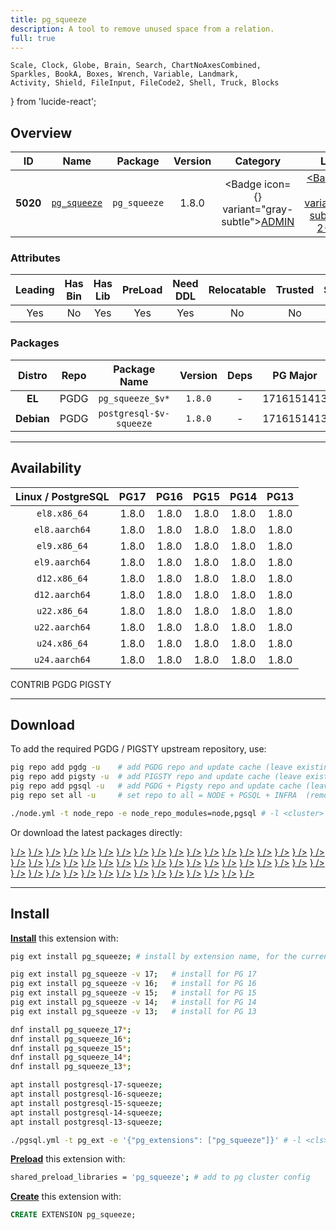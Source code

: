 ```yaml
---
title: pg_squeeze
description: A tool to remove unused space from a relation.
full: true
---
```


    Scale, Clock, Globe, Brain, Search, ChartNoAxesCombined,
    Sparkles, BookA, Boxes, Wrench, Variable, Landmark,
    Activity, Shield, FileInput, FileCode2, Shell, Truck, Blocks
} from 'lucide-react';

## Overview

| <TooltipIconButton tooltip="Extension unique identifier" side="top">ID</TooltipIconButton> | <TooltipIconButton tooltip="Extension name" side="top">Name</TooltipIconButton> | <TooltipIconButton tooltip="Package name for installation" side="top">Package</TooltipIconButton> | <TooltipIconButton tooltip="Latest available extension version" side="top">Version</TooltipIconButton> | <TooltipIconButton tooltip="Extension category" side="top">Category</TooltipIconButton> | <TooltipIconButton tooltip="Open source license" side="top">License</TooltipIconButton> | <TooltipIconButton tooltip="Programming language" side="top">Lang</TooltipIconButton> |
|:--------:|:--------:|:----------:|:--------------:|:---------------------------------------:|:------------------------------------------------------:|:----:|
| **5020** | [`pg_squeeze`](https://github.com/cybertec-postgresql/pg_squeeze) | `pg_squeeze` | 1.8.0 | <Badge icon={<Landmark />} variant="gray-subtle"><a href="/ext/admin" className="no-underline">ADMIN</a></Badge> | <a href="/ext/list/license#bsd-2-clause" className="no-underline"><Badge icon={<Scale />} variant="blue-subtle">BSD 2-Clause</Badge></a> | <a href="/ext/list/lang#c"><Badge icon={<FileCode2 />} variant="blue-subtle">C</Badge></a> |

### Attributes

| <TooltipIconButton tooltip="The Primary Leading extension in the Package" side="top">Leading</TooltipIconButton> | <TooltipIconButton tooltip="Contains binary utils" side="top">Has Bin</TooltipIconButton> | <TooltipIconButton tooltip="Contains .so shared library files" side="top">Has Lib</TooltipIconButton> | <TooltipIconButton tooltip="Requires preloading via shared_preload_libraries" side="top">PreLoad</TooltipIconButton> | <TooltipIconButton tooltip="Requires CREATE EXTENSION DDL command" side="top">Need DDL</TooltipIconButton> | <TooltipIconButton tooltip="Can be installed in any schema" side="top">Relocatable</TooltipIconButton> | <TooltipIconButton tooltip="Can be created by non-superuser" side="top">Trusted</TooltipIconButton> | <TooltipIconButton tooltip="Schemas used by this extension" side="top">Schemas</TooltipIconButton> |
|:-------:|:-------:|:-------:|:-------:|:--------:|:-----------:|:-------:|:-------:|
| Yes | No | Yes | Yes | Yes | No | No | `squeeze` |

### Packages

| <TooltipIconButton tooltip="Linux distribution family, EL or Debian" side="top">Distro</TooltipIconButton> | <TooltipIconButton tooltip="Package repository" side="top">Repo</TooltipIconButton> | <TooltipIconButton tooltip="The RPM/DEB Package Name Pattern (replace $v with real pg major)" side="top">Package Name</TooltipIconButton> | <TooltipIconButton tooltip="Latest package version" side="top">Version</TooltipIconButton> | <TooltipIconButton tooltip="RPM/DEB Package dependencies" side="top">Deps</TooltipIconButton> | <TooltipIconButton tooltip="Available in these PostgreSQL Major Versions" side="top">PG Major</TooltipIconButton> |
|:----------:|:--------:|:------------------------:|:-----------:|:------------:|:------------------:|
|   **EL**   | <Badge variant="blue-subtle"><span className="font-bold">PGDG</span></Badge> | `pg_squeeze_$v*` | `1.8.0` | - | <Badge variant="green-subtle">17</Badge><Badge variant="green-subtle">16</Badge><Badge variant="green-subtle">15</Badge><Badge variant="green-subtle">14</Badge><Badge variant="green-subtle">13</Badge> |
| **Debian** | <Badge variant="blue-subtle"><span className="font-bold">PGDG</span></Badge> | `postgresql-$v-squeeze` | `1.8.0` | - | <Badge variant="green-subtle">17</Badge><Badge variant="green-subtle">16</Badge><Badge variant="green-subtle">15</Badge><Badge variant="green-subtle">14</Badge><Badge variant="green-subtle">13</Badge> |



------

## Availability

| <TooltipIconButton tooltip="Linux Distro Arch / PostgreSQL Major Version" side="top">Linux / PostgreSQL </TooltipIconButton> | **PG17** | **PG16** | **PG15** | **PG14** | **PG13** |
|:-----:|:-----:|:-----:|:-----:|:-----:|:-----:|
| `el8.x86_64` | <Badge variant="blue-subtle">1.8.0</Badge> | <Badge variant="blue-subtle">1.8.0</Badge> | <Badge variant="blue-subtle">1.8.0</Badge> | <Badge variant="blue-subtle">1.8.0</Badge> | <Badge variant="blue-subtle">1.8.0</Badge> |
| `el8.aarch64` | <Badge variant="blue-subtle">1.8.0</Badge> | <Badge variant="blue-subtle">1.8.0</Badge> | <Badge variant="blue-subtle">1.8.0</Badge> | <Badge variant="blue-subtle">1.8.0</Badge> | <Badge variant="blue-subtle">1.8.0</Badge> |
| `el9.x86_64` | <Badge variant="blue-subtle">1.8.0</Badge> | <Badge variant="blue-subtle">1.8.0</Badge> | <Badge variant="blue-subtle">1.8.0</Badge> | <Badge variant="blue-subtle">1.8.0</Badge> | <Badge variant="blue-subtle">1.8.0</Badge> |
| `el9.aarch64` | <Badge variant="blue-subtle">1.8.0</Badge> | <Badge variant="blue-subtle">1.8.0</Badge> | <Badge variant="blue-subtle">1.8.0</Badge> | <Badge variant="blue-subtle">1.8.0</Badge> | <Badge variant="blue-subtle">1.8.0</Badge> |
| `d12.x86_64` | <Badge variant="blue-subtle">1.8.0</Badge> | <Badge variant="blue-subtle">1.8.0</Badge> | <Badge variant="blue-subtle">1.8.0</Badge> | <Badge variant="blue-subtle">1.8.0</Badge> | <Badge variant="blue-subtle">1.8.0</Badge> |
| `d12.aarch64` | <Badge variant="blue-subtle">1.8.0</Badge> | <Badge variant="blue-subtle">1.8.0</Badge> | <Badge variant="blue-subtle">1.8.0</Badge> | <Badge variant="blue-subtle">1.8.0</Badge> | <Badge variant="blue-subtle">1.8.0</Badge> |
| `u22.x86_64` | <Badge variant="blue-subtle">1.8.0</Badge> | <Badge variant="blue-subtle">1.8.0</Badge> | <Badge variant="blue-subtle">1.8.0</Badge> | <Badge variant="blue-subtle">1.8.0</Badge> | <Badge variant="blue-subtle">1.8.0</Badge> |
| `u22.aarch64` | <Badge variant="blue-subtle">1.8.0</Badge> | <Badge variant="blue-subtle">1.8.0</Badge> | <Badge variant="blue-subtle">1.8.0</Badge> | <Badge variant="blue-subtle">1.8.0</Badge> | <Badge variant="blue-subtle">1.8.0</Badge> |
| `u24.x86_64` | <Badge variant="blue-subtle">1.8.0</Badge> | <Badge variant="blue-subtle">1.8.0</Badge> | <Badge variant="blue-subtle">1.8.0</Badge> | <Badge variant="blue-subtle">1.8.0</Badge> | <Badge variant="blue-subtle">1.8.0</Badge> |
| `u24.aarch64` | <Badge variant="blue-subtle">1.8.0</Badge> | <Badge variant="blue-subtle">1.8.0</Badge> | <Badge variant="blue-subtle">1.8.0</Badge> | <Badge variant="blue-subtle">1.8.0</Badge> | <Badge variant="blue-subtle">1.8.0</Badge> |

<Badge variant="green-subtle"><span className="font-black">CONTRIB</span></Badge> <Badge variant="blue-subtle"><span className="font-black">PGDG</span></Badge> <Badge variant="amber-subtle"><span className="font-black">PIGSTY</span></Badge>

------

## Download

To add the required PGDG / PIGSTY upstream repository, use:

```bash tab="pig"
pig repo add pgdg -u    # add PGDG repo and update cache (leave existing repos)
pig repo add pigsty -u  # add PIGSTY repo and update cache (leave existing repos)
pig repo add pgsql -u   # add PGDG + Pigsty repo and update cache (leave existing repos)
pig repo set all -u     # set repo to all = NODE + PGSQL + INFRA  (remove existing repos)
```
```bash tab="pigsty"
./node.yml -t node_repo -e node_repo_modules=node,pgsql # -l <cluster>
```

Or download the latest packages directly:

<Files>
    <Folder name="el8.x86_64">
        <a href="https://download.postgresql.org/pub/repos/yum/17/redhat/rhel-8-x86_64/pg_squeeze_17-1.8.0-1PGDG.rhel8.x86_64.rpm"><File name="pg_squeeze_17-1.8.0-1PGDG.rhel8.x86_64.rpm" icon={<Package className="text-emerald-500" />} /></a>
        <a href="https://download.postgresql.org/pub/repos/yum/16/redhat/rhel-8-x86_64/pg_squeeze_16-1.8.0-1PGDG.rhel8.x86_64.rpm"><File name="pg_squeeze_16-1.8.0-1PGDG.rhel8.x86_64.rpm" icon={<Package className="text-emerald-500" />} /></a>
        <a href="https://download.postgresql.org/pub/repos/yum/15/redhat/rhel-8-x86_64/pg_squeeze_15-1.8.0-1PGDG.rhel8.x86_64.rpm"><File name="pg_squeeze_15-1.8.0-1PGDG.rhel8.x86_64.rpm" icon={<Package className="text-emerald-500" />} /></a>
        <a href="https://download.postgresql.org/pub/repos/yum/14/redhat/rhel-8-x86_64/pg_squeeze_14-1.8.0-1PGDG.rhel8.x86_64.rpm"><File name="pg_squeeze_14-1.8.0-1PGDG.rhel8.x86_64.rpm" icon={<Package className="text-emerald-500" />} /></a>
        <a href="https://download.postgresql.org/pub/repos/yum/13/redhat/rhel-8-x86_64/pg_squeeze_13-1.8.0-1PGDG.rhel8.x86_64.rpm"><File name="pg_squeeze_13-1.8.0-1PGDG.rhel8.x86_64.rpm" icon={<Package className="text-emerald-500" />} /></a>
    </Folder>
    <Folder name="el8.aarch64">
        <a href="https://download.postgresql.org/pub/repos/yum/17/redhat/rhel-8-aarch64/pg_squeeze_17-1.8.0-1PGDG.rhel8.aarch64.rpm"><File name="pg_squeeze_17-1.8.0-1PGDG.rhel8.aarch64.rpm" icon={<Package className="text-orange-500" />} /></a>
        <a href="https://download.postgresql.org/pub/repos/yum/16/redhat/rhel-8-aarch64/pg_squeeze_16-1.8.0-1PGDG.rhel8.aarch64.rpm"><File name="pg_squeeze_16-1.8.0-1PGDG.rhel8.aarch64.rpm" icon={<Package className="text-orange-500" />} /></a>
        <a href="https://download.postgresql.org/pub/repos/yum/15/redhat/rhel-8-aarch64/pg_squeeze_15-1.8.0-1PGDG.rhel8.aarch64.rpm"><File name="pg_squeeze_15-1.8.0-1PGDG.rhel8.aarch64.rpm" icon={<Package className="text-orange-500" />} /></a>
        <a href="https://download.postgresql.org/pub/repos/yum/14/redhat/rhel-8-aarch64/pg_squeeze_14-1.8.0-1PGDG.rhel8.aarch64.rpm"><File name="pg_squeeze_14-1.8.0-1PGDG.rhel8.aarch64.rpm" icon={<Package className="text-orange-500" />} /></a>
        <a href="https://download.postgresql.org/pub/repos/yum/13/redhat/rhel-8-aarch64/pg_squeeze_13-1.8.0-1PGDG.rhel8.aarch64.rpm"><File name="pg_squeeze_13-1.8.0-1PGDG.rhel8.aarch64.rpm" icon={<Package className="text-orange-500" />} /></a>
    </Folder>
    <Folder name="el9.x86_64">
        <a href="https://download.postgresql.org/pub/repos/yum/17/redhat/rhel-9-x86_64/pg_squeeze_17-1.8.0-1PGDG.rhel9.x86_64.rpm"><File name="pg_squeeze_17-1.8.0-1PGDG.rhel9.x86_64.rpm" icon={<Package className="text-emerald-500" />} /></a>
        <a href="https://download.postgresql.org/pub/repos/yum/16/redhat/rhel-9-x86_64/pg_squeeze_16-1.8.0-1PGDG.rhel9.x86_64.rpm"><File name="pg_squeeze_16-1.8.0-1PGDG.rhel9.x86_64.rpm" icon={<Package className="text-emerald-500" />} /></a>
        <a href="https://download.postgresql.org/pub/repos/yum/15/redhat/rhel-9-x86_64/pg_squeeze_15-1.8.0-1PGDG.rhel9.x86_64.rpm"><File name="pg_squeeze_15-1.8.0-1PGDG.rhel9.x86_64.rpm" icon={<Package className="text-emerald-500" />} /></a>
        <a href="https://download.postgresql.org/pub/repos/yum/14/redhat/rhel-9-x86_64/pg_squeeze_14-1.8.0-1PGDG.rhel9.x86_64.rpm"><File name="pg_squeeze_14-1.8.0-1PGDG.rhel9.x86_64.rpm" icon={<Package className="text-emerald-500" />} /></a>
        <a href="https://download.postgresql.org/pub/repos/yum/13/redhat/rhel-9-x86_64/pg_squeeze_13-1.8.0-1PGDG.rhel9.x86_64.rpm"><File name="pg_squeeze_13-1.8.0-1PGDG.rhel9.x86_64.rpm" icon={<Package className="text-emerald-500" />} /></a>
    </Folder>
    <Folder name="el9.aarch64">
        <a href="https://download.postgresql.org/pub/repos/yum/17/redhat/rhel-9-aarch64/pg_squeeze_17-1.8.0-1PGDG.rhel9.aarch64.rpm"><File name="pg_squeeze_17-1.8.0-1PGDG.rhel9.aarch64.rpm" icon={<Package className="text-orange-500" />} /></a>
        <a href="https://download.postgresql.org/pub/repos/yum/16/redhat/rhel-9-aarch64/pg_squeeze_16-1.8.0-1PGDG.rhel9.aarch64.rpm"><File name="pg_squeeze_16-1.8.0-1PGDG.rhel9.aarch64.rpm" icon={<Package className="text-orange-500" />} /></a>
        <a href="https://download.postgresql.org/pub/repos/yum/15/redhat/rhel-9-aarch64/pg_squeeze_15-1.8.0-1PGDG.rhel9.aarch64.rpm"><File name="pg_squeeze_15-1.8.0-1PGDG.rhel9.aarch64.rpm" icon={<Package className="text-orange-500" />} /></a>
        <a href="https://download.postgresql.org/pub/repos/yum/14/redhat/rhel-9-aarch64/pg_squeeze_14-1.8.0-1PGDG.rhel9.aarch64.rpm"><File name="pg_squeeze_14-1.8.0-1PGDG.rhel9.aarch64.rpm" icon={<Package className="text-orange-500" />} /></a>
        <a href="https://download.postgresql.org/pub/repos/yum/13/redhat/rhel-9-aarch64/pg_squeeze_13-1.8.0-1PGDG.rhel9.aarch64.rpm"><File name="pg_squeeze_13-1.8.0-1PGDG.rhel9.aarch64.rpm" icon={<Package className="text-orange-500" />} /></a>
    </Folder>
    <Folder name="d12.x86_64">
        <a href="https://apt.postgresql.org/pub/repos/apt/pool/main/p/pg-squeeze/postgresql-17-squeeze_1.8.0-1.pgdg120+1_arm64.deb"><File name="postgresql-17-squeeze_1.8.0-1.pgdg120+1_arm64.deb" icon={<Box className="text-emerald-500" />} /></a>
        <a href="https://apt.postgresql.org/pub/repos/apt/pool/main/p/pg-squeeze/postgresql-16-squeeze_1.8.0-1.pgdg120+1_arm64.deb"><File name="postgresql-16-squeeze_1.8.0-1.pgdg120+1_arm64.deb" icon={<Box className="text-emerald-500" />} /></a>
        <a href="https://apt.postgresql.org/pub/repos/apt/pool/main/p/pg-squeeze/postgresql-15-squeeze_1.8.0-1.pgdg120+1_arm64.deb"><File name="postgresql-15-squeeze_1.8.0-1.pgdg120+1_arm64.deb" icon={<Box className="text-emerald-500" />} /></a>
        <a href="https://apt.postgresql.org/pub/repos/apt/pool/main/p/pg-squeeze/postgresql-14-squeeze_1.8.0-1.pgdg120+1_arm64.deb"><File name="postgresql-14-squeeze_1.8.0-1.pgdg120+1_arm64.deb" icon={<Box className="text-emerald-500" />} /></a>
        <a href="https://apt.postgresql.org/pub/repos/apt/pool/main/p/pg-squeeze/postgresql-13-squeeze_1.8.0-1.pgdg120+1_arm64.deb"><File name="postgresql-13-squeeze_1.8.0-1.pgdg120+1_arm64.deb" icon={<Box className="text-emerald-500" />} /></a>
    </Folder>
    <Folder name="d12.aarch64">
        <a href="https://apt.postgresql.org/pub/repos/apt/pool/main/p/pg-squeeze/postgresql-17-squeeze_1.8.0-1.pgdg120+1_amd64.deb"><File name="postgresql-17-squeeze_1.8.0-1.pgdg120+1_amd64.deb" icon={<Box className="text-orange-500" />} /></a>
        <a href="https://apt.postgresql.org/pub/repos/apt/pool/main/p/pg-squeeze/postgresql-16-squeeze_1.8.0-1.pgdg120+1_amd64.deb"><File name="postgresql-16-squeeze_1.8.0-1.pgdg120+1_amd64.deb" icon={<Box className="text-orange-500" />} /></a>
        <a href="https://apt.postgresql.org/pub/repos/apt/pool/main/p/pg-squeeze/postgresql-15-squeeze_1.8.0-1.pgdg120+1_amd64.deb"><File name="postgresql-15-squeeze_1.8.0-1.pgdg120+1_amd64.deb" icon={<Box className="text-orange-500" />} /></a>
        <a href="https://apt.postgresql.org/pub/repos/apt/pool/main/p/pg-squeeze/postgresql-14-squeeze_1.8.0-1.pgdg120+1_amd64.deb"><File name="postgresql-14-squeeze_1.8.0-1.pgdg120+1_amd64.deb" icon={<Box className="text-orange-500" />} /></a>
        <a href="https://apt.postgresql.org/pub/repos/apt/pool/main/p/pg-squeeze/postgresql-13-squeeze_1.8.0-1.pgdg120+1_amd64.deb"><File name="postgresql-13-squeeze_1.8.0-1.pgdg120+1_amd64.deb" icon={<Box className="text-orange-500" />} /></a>
    </Folder>
    <Folder name="u22.x86_64">
        <a href="https://apt.postgresql.org/pub/repos/apt/pool/main/p/pg-squeeze/postgresql-17-squeeze_1.8.0-1.pgdg22.04+1_amd64.deb"><File name="postgresql-17-squeeze_1.8.0-1.pgdg22.04+1_amd64.deb" icon={<Box className="text-emerald-500" />} /></a>
        <a href="https://apt.postgresql.org/pub/repos/apt/pool/main/p/pg-squeeze/postgresql-16-squeeze_1.8.0-1.pgdg22.04+1_amd64.deb"><File name="postgresql-16-squeeze_1.8.0-1.pgdg22.04+1_amd64.deb" icon={<Box className="text-emerald-500" />} /></a>
        <a href="https://apt.postgresql.org/pub/repos/apt/pool/main/p/pg-squeeze/postgresql-15-squeeze_1.8.0-1.pgdg22.04+1_amd64.deb"><File name="postgresql-15-squeeze_1.8.0-1.pgdg22.04+1_amd64.deb" icon={<Box className="text-emerald-500" />} /></a>
        <a href="https://apt.postgresql.org/pub/repos/apt/pool/main/p/pg-squeeze/postgresql-14-squeeze_1.8.0-1.pgdg22.04+1_amd64.deb"><File name="postgresql-14-squeeze_1.8.0-1.pgdg22.04+1_amd64.deb" icon={<Box className="text-emerald-500" />} /></a>
        <a href="https://apt.postgresql.org/pub/repos/apt/pool/main/p/pg-squeeze/postgresql-13-squeeze_1.8.0-1.pgdg22.04+1_amd64.deb"><File name="postgresql-13-squeeze_1.8.0-1.pgdg22.04+1_amd64.deb" icon={<Box className="text-emerald-500" />} /></a>
    </Folder>
    <Folder name="u22.aarch64">
        <a href="https://apt.postgresql.org/pub/repos/apt/pool/main/p/pg-squeeze/postgresql-17-squeeze_1.8.0-1.pgdg22.04+1_arm64.deb"><File name="postgresql-17-squeeze_1.8.0-1.pgdg22.04+1_arm64.deb" icon={<Box className="text-orange-500" />} /></a>
        <a href="https://apt.postgresql.org/pub/repos/apt/pool/main/p/pg-squeeze/postgresql-16-squeeze_1.8.0-1.pgdg22.04+1_arm64.deb"><File name="postgresql-16-squeeze_1.8.0-1.pgdg22.04+1_arm64.deb" icon={<Box className="text-orange-500" />} /></a>
        <a href="https://apt.postgresql.org/pub/repos/apt/pool/main/p/pg-squeeze/postgresql-15-squeeze_1.8.0-1.pgdg22.04+1_arm64.deb"><File name="postgresql-15-squeeze_1.8.0-1.pgdg22.04+1_arm64.deb" icon={<Box className="text-orange-500" />} /></a>
        <a href="https://apt.postgresql.org/pub/repos/apt/pool/main/p/pg-squeeze/postgresql-14-squeeze_1.8.0-1.pgdg22.04+1_arm64.deb"><File name="postgresql-14-squeeze_1.8.0-1.pgdg22.04+1_arm64.deb" icon={<Box className="text-orange-500" />} /></a>
        <a href="https://apt.postgresql.org/pub/repos/apt/pool/main/p/pg-squeeze/postgresql-13-squeeze_1.8.0-1.pgdg22.04+1_arm64.deb"><File name="postgresql-13-squeeze_1.8.0-1.pgdg22.04+1_arm64.deb" icon={<Box className="text-orange-500" />} /></a>
    </Folder>
    <Folder name="u24.x86_64">
        <a href="https://apt.postgresql.org/pub/repos/apt/pool/main/p/pg-squeeze/postgresql-17-squeeze_1.8.0-1.pgdg24.04+1_amd64.deb"><File name="postgresql-17-squeeze_1.8.0-1.pgdg24.04+1_amd64.deb" icon={<Box className="text-emerald-500" />} /></a>
        <a href="https://apt.postgresql.org/pub/repos/apt/pool/main/p/pg-squeeze/postgresql-16-squeeze_1.8.0-1.pgdg24.04+1_amd64.deb"><File name="postgresql-16-squeeze_1.8.0-1.pgdg24.04+1_amd64.deb" icon={<Box className="text-emerald-500" />} /></a>
        <a href="https://apt.postgresql.org/pub/repos/apt/pool/main/p/pg-squeeze/postgresql-15-squeeze_1.8.0-1.pgdg24.04+1_amd64.deb"><File name="postgresql-15-squeeze_1.8.0-1.pgdg24.04+1_amd64.deb" icon={<Box className="text-emerald-500" />} /></a>
        <a href="https://apt.postgresql.org/pub/repos/apt/pool/main/p/pg-squeeze/postgresql-14-squeeze_1.8.0-1.pgdg24.04+1_amd64.deb"><File name="postgresql-14-squeeze_1.8.0-1.pgdg24.04+1_amd64.deb" icon={<Box className="text-emerald-500" />} /></a>
        <a href="https://apt.postgresql.org/pub/repos/apt/pool/main/p/pg-squeeze/postgresql-13-squeeze_1.8.0-1.pgdg24.04+1_amd64.deb"><File name="postgresql-13-squeeze_1.8.0-1.pgdg24.04+1_amd64.deb" icon={<Box className="text-emerald-500" />} /></a>
    </Folder>
    <Folder name="u24.aarch64">
        <a href="https://apt.postgresql.org/pub/repos/apt/pool/main/p/pg-squeeze/postgresql-17-squeeze_1.8.0-1.pgdg24.04+1_arm64.deb"><File name="postgresql-17-squeeze_1.8.0-1.pgdg24.04+1_arm64.deb" icon={<Box className="text-orange-500" />} /></a>
        <a href="https://apt.postgresql.org/pub/repos/apt/pool/main/p/pg-squeeze/postgresql-16-squeeze_1.8.0-1.pgdg24.04+1_arm64.deb"><File name="postgresql-16-squeeze_1.8.0-1.pgdg24.04+1_arm64.deb" icon={<Box className="text-orange-500" />} /></a>
        <a href="https://apt.postgresql.org/pub/repos/apt/pool/main/p/pg-squeeze/postgresql-15-squeeze_1.8.0-1.pgdg24.04+1_arm64.deb"><File name="postgresql-15-squeeze_1.8.0-1.pgdg24.04+1_arm64.deb" icon={<Box className="text-orange-500" />} /></a>
        <a href="https://apt.postgresql.org/pub/repos/apt/pool/main/p/pg-squeeze/postgresql-14-squeeze_1.8.0-1.pgdg24.04+1_arm64.deb"><File name="postgresql-14-squeeze_1.8.0-1.pgdg24.04+1_arm64.deb" icon={<Box className="text-orange-500" />} /></a>
        <a href="https://apt.postgresql.org/pub/repos/apt/pool/main/p/pg-squeeze/postgresql-13-squeeze_1.8.0-1.pgdg24.04+1_arm64.deb"><File name="postgresql-13-squeeze_1.8.0-1.pgdg24.04+1_arm64.deb" icon={<Box className="text-orange-500" />} /></a>
    </Folder>
</Files>

------

## Install

[**Install**](/docs/pgsql/extension/install) this extension with:

```bash tab="pig"
pig ext install pg_squeeze; # install by extension name, for the current active PG version

pig ext install pg_squeeze -v 17;   # install for PG 17
pig ext install pg_squeeze -v 16;   # install for PG 16
pig ext install pg_squeeze -v 15;   # install for PG 15
pig ext install pg_squeeze -v 14;   # install for PG 14
pig ext install pg_squeeze -v 13;   # install for PG 13
```
```bash tab="yum" 
dnf install pg_squeeze_17*;
dnf install pg_squeeze_16*;
dnf install pg_squeeze_15*;
dnf install pg_squeeze_14*;
dnf install pg_squeeze_13*;
```
```bash tab="apt" 
apt install postgresql-17-squeeze;
apt install postgresql-16-squeeze;
apt install postgresql-15-squeeze;
apt install postgresql-14-squeeze;
apt install postgresql-13-squeeze;
```
```bash tab="ansible"
./pgsql.yml -t pg_ext -e '{"pg_extensions": ["pg_squeeze"]}' # -l <cls>
```

[**Preload**](/docs/pgsql/extension/load) this extension with:

```bash
shared_preload_libraries = 'pg_squeeze'; # add to pg cluster config
```

[**Create**](/docs/pgsql/extension/create) this extension with:

```sql
CREATE EXTENSION pg_squeeze;
```


